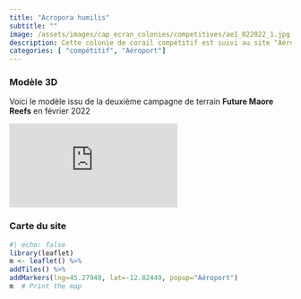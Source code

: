 ```yaml
---
title: "Acropora humilis"
subtitle: ""
image: /assets/images/cap_ecran_colonies/competitives/ae1_022022_1.jpg
description: Cette colonie de corail compétitif est suivi au site "Aéroport"
categories: [ "compétitif", "Aéroport"]
---
```

### Modèle 3D

Voici le modèle issu de la deuxième campagne de terrain __Future Maore Reefs__ en février 2022

<div class="resp-container"> <iframe class="resp-content" title="Acropora humilis" frameborder="0" allowfullscreen mozallowfullscreen="true" webkitallowfullscreen="true" allow="autoplay; fullscreen; xr-spatial-tracking"xr-spatial-tracking execution-while-out-of-viewport execution-while-not-rendered web-share src="https://api.sketchfab.com/models/e1e717a3e0f9468f88bdd1cde6239627embed?autostart=1&annotations_visible=0&preload=1&ui_infos=0&ui_inspector=0&ui_watermark_link=0&ui_watermark=0&ui_settings=0"> </iframe> </div>
### Carte du site
```r
#| echo: false
library(leaflet)
m <- leaflet() %>%
addTiles() %>% 
addMarkers(lng=45.27948, lat=-12.82449, popup="Aéroport")
m  # Print the map
```

